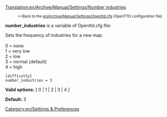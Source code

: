 [[Translation:en/Archive/Manual/Settings/Number industries]]

:<small><<Back to the [[en/Archive/Manual/Settings/Openttd.cfg]] (OpenTTD configuration file)</small>

{{en/Historic|Now the [[en/Archive/Manual/Settings/Industry density]] variable is used instead.}}
{{en/Expand|From and till which versions this setting was used.}}

'''number_industries''' is a variable of Openttd.cfg file:

Sets the frequency of industries for a new map.<br><br>
0 = none<br>
1 = very low<br>
2 = low<br>
3 = normal {default}<br>
4 = high<br>
<pre>
[difficulty]
number_industries = 3
</pre>

'''Valid options:''' [ 0 | 1 | 2 | 3 | 4 ]

'''Default:''' 3


[[Category:en/Settings & Preferences]]